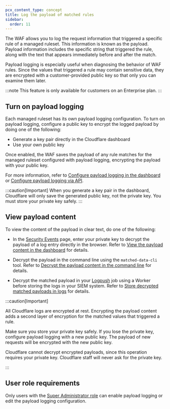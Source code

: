 ```yaml
---
pcx_content_type: concept
title: Log the payload of matched rules
sidebar:
  order: 11
---
```



The WAF allows you to log the request information that triggered a specific rule of a managed ruleset. This information is known as the payload. Payload information includes the specific string that triggered the rule, along with the text that appears immediately before and after the match.

Payload logging is especially useful when diagnosing the behavior of WAF rules. Since the values that triggered a rule may contain sensitive data, they are encrypted with a customer-provided public key so that only you can examine them later.

:::note
This feature is only available for customers on an Enterprise plan.
:::

## Turn on payload logging

Each managed ruleset has its own payload logging configuration. To turn on payload logging, configure a public key to encrypt the logged payload by doing one of the following:

- Generate a key pair directly in the Cloudflare dashboard
- Use your own public key

Once enabled, the WAF saves the payload of any rule matches for the managed ruleset configured with payload logging, encrypting the payload with your public key.

For more information, refer to [Configure payload logging in the dashboard](/waf/managed-rules/payload-logging/configure/) or [Configure payload logging via API](/waf/managed-rules/payload-logging/configure-api/).

:::caution[Important]
When you generate a key pair in the dashboard, Cloudflare will only save the generated public key, not the private key. You must store your private key safely.
:::

## View payload content

To view the content of the payload in clear text, do one of the following:

- In the [Security Events](/waf/analytics/security-events/) page, enter your private key to decrypt the payload of a log entry directly in the browser. Refer to [View the payload content in the dashboard](/waf/managed-rules/payload-logging/view/) for details.

- Decrypt the payload in the command line using the `matched-data-cli` tool. Refer to [Decrypt the payload content in the command line](/waf/managed-rules/payload-logging/command-line/decrypt-payload/) for details.

- Decrypt the matched payload in your [Logpush](/logs/about/) job using a Worker before storing the logs in your <GlossaryTooltip term="SIEM">SIEM system</GlossaryTooltip>. Refer to [Store decrypted matched payloads in logs](/waf/managed-rules/payload-logging/decrypt-in-logs/) for details.

:::caution[Important]

All Cloudflare logs are encrypted at rest. Encrypting the payload content adds a second layer of encryption for the matched values that triggered a rule.

Make sure you store your private key safely. If you lose the private key, configure payload logging with a new public key. The payload of new requests will be encrypted with the new public key.

Cloudflare cannot decrypt encrypted payloads, since this operation requires your private key. Cloudflare staff will never ask for the private key.

:::

## User role requirements

Only users with the [Super Administrator role](/fundamentals/manage-members/roles/) can enable payload logging or edit the payload logging configuration.
